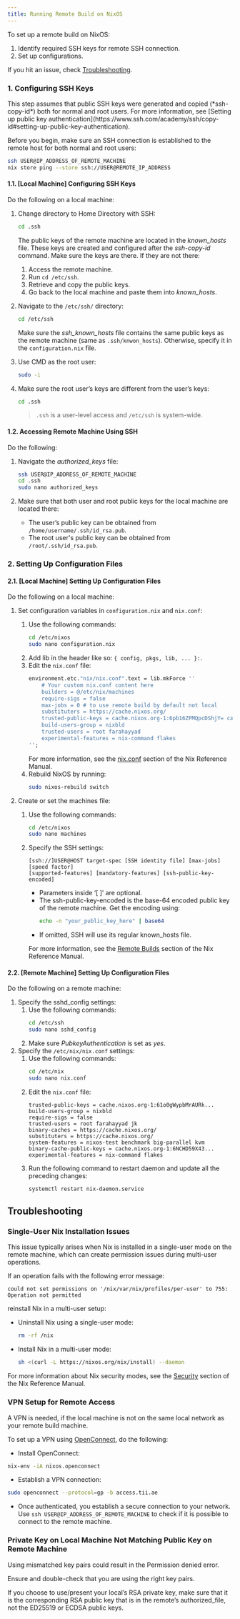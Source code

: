 ```yaml
---
title: Running Remote Build on NixOS
---
```


To set up a remote build on NixOS:

1. Identify required SSH keys for remote SSH connection.
2. Set up configurations.

If you hit an issue, check [Troubleshooting](#troubleshooting).

### 1. Configuring SSH Keys


<Aside>
  This step assumes that public SSH keys were generated and copied
  (*ssh-copy-id*) both for normal and root users. For more information, see
  [Setting up public key
  authentication](https://www.ssh.com/academy/ssh/copy-id#setting-up-public-key-authentication).
</Aside>

Before you begin, make sure an SSH connection is established to the remote host for both normal and root users:

```sh
ssh USER@IP_ADDRESS_OF_REMOTE_MACHINE
nix store ping --store ssh://USER@REMOTE_IP_ADDRESS
```

#### 1.1. [Local Machine] Configuring SSH Keys

Do the following on a local machine:

1. Change directory to Home Directory with SSH:

   ```sh
   cd .ssh
   ```

   The public keys of the remote machine are located in the _known_hosts_ file. These keys are created and configured after the _ssh-copy-id_ command. Make sure the keys are there. If they are not there:

   1. Access the remote machine.
   2. Run `cd /etc/ssh`.
   3. Retrieve and copy the public keys.
   4. Go back to the local machine and paste them into _known_hosts_.

2. Navigate to the `/etc/ssh/` directory:

   ```sh
   cd /etc/ssh
   ```

   Make sure the _ssh_known_hosts_ file contains the same public keys as the remote machine (same as `.ssh/knwon_hosts`). Otherwise, specify it in the `configuration.nix` file.

3. Use CMD as the root user:
   ```sh
   sudo -i
   ```
4. Make sure the root user’s keys are different from the user’s keys:
   ```sh
   cd .ssh
   ```
   > `.ssh` is a user-level access and `/etc/ssh` is system-wide.

#### 1.2. Accessing Remote Machine Using SSH

Do the following:

1. Navigate the _authorized_keys_ file:
   ```sh
   ssh USER@IP_ADDRESS_OF_REMOTE_MACHINE
   cd .ssh
   sudo nano authorized_keys
   ```
2. Make sure that both user and root public keys for the local machine are located there:

   - The user’s public key can be obtained from `/home/username/.ssh/id_rsa.pub`.
   - The root user's public key can be obtained from `/root/.ssh/id_rsa.pub`.

### 2. Setting Up Configuration Files

#### 2.1. [Local Machine] Setting Up Configuration Files

Do the following on a local machine:

1. Set configuration variables in `configuration.nix` and `nix.conf`:
   1. Use the following commands:
      ```sh
      cd /etc/nixos
      sudo nano configuration.nix
      ```
   2. Add lib in the header like so: `{ config, pkgs, lib, ... }:`.
   3. Edit the `nix.conf` file:
      ```nix
      environment.etc."nix/nix.conf".text = lib.mkForce ''
          # Your custom nix.conf content here
          builders = @/etc/nix/machines
          require-sigs = false
          max-jobs = 0 # to use remote build by default not local
          substituters = https://cache.nixos.org/
          trusted-public-keys = cache.nixos.org-1:6pb16ZPMQpcDShjY= cache.farah:STwtDRDeIDa...
          build-users-group = nixbld
          trusted-users = root farahayyad
          experimental-features = nix-command flakes
      '';
      ```
      For more information, see the [nix.conf](https://nixos.org/manual/nix/stable/command-ref/conf-file) section of the Nix Reference Manual.
   4. Rebuild NixOS by running:
      ```sh
      sudo nixos-rebuild switch
      ```
2. Create or set the machines file:

   1. Use the following commands:
      ```sh
      cd /etc/nixos
      sudo nano machines
      ```
   2. Specify the SSH settings:

      ```
      [ssh://]USER@HOST target-spec [SSH identity file] [max-jobs] [speed factor]
      [supported-features] [mandatory-features] [ssh-public-key-encoded]
      ```

      - Parameters inside ‘[ ]’ are optional.
      - The ssh-public-key-encoded is the base-64 encoded public key of the remote machine. Get the encoding using:
        ```sh
        echo -n "your_public_key_here" | base64
        ```
      - If omitted, SSH will use its regular known_hosts file.

      For more information, see the [Remote Builds](https://nixos.org/manual/nix/stable/advanced-topics/distributed-builds.html) section of the Nix Reference Manual.

#### 2.2. [Remote Machine] Setting Up Configuration Files

Do the following on a remote machine:

1. Specify the sshd_config settings:
   1. Use the following commands:
      ```sh
      cd /etc/ssh
      sudo nano sshd_config
      ```
   2. Make sure _PubkeyAuthentication_ is set as _yes_.
2. Specify the `/etc/nix/nix.conf` settings:
   1. Use the following commands:
      ```sh
      cd /etc/nix
      sudo nano nix.conf
      ```
   2. Edit the `nix.conf` file:
      ```
      trusted-public-keys = cache.nixos.org-1:61o0gWypbMrAURk...
      build-users-group = nixbld
      require-sigs = false
      trusted-users = root farahayyad jk
      binary-caches = https://cache.nixos.org/
      substituters = https://cache.nixos.org/
      system-features = nixos-test benchmark big-parallel kvm
      binary-cache-public-keys = cache.nixos.org-1:6NCHD59X43...
      experimental-features = nix-command flakes
      ```
   3. Run the following command to restart daemon and update all the preceding changes:
      ```sh
      systemctl restart nix-daemon.service
      ```

## Troubleshooting

### Single-User Nix Installation Issues

This issue typically arises when Nix is installed in a single-user mode on the remote machine, which can create permission issues during multi-user operations.

If an operation fails with the following error message:

```
could not set permissions on '/nix/var/nix/profiles/per-user' to 755: Operation not permitted
```

reinstall Nix in a multi-user setup:

- Uninstall Nix using a single-user mode:

  ```sh
  rm -rf /nix
  ```

- Install Nix in a multi-user mode:

  ```sh
  sh <(curl -L https://nixos.org/nix/install) --daemon
  ```

For more information about Nix security modes, see the [Security](https://nixos.org/manual/nix/stable/installation/nix-security) section of the Nix Reference Manual.

### VPN Setup for Remote Access

A VPN is needed, if the local machine is not on the same local network as your remote build machine.

To set up a VPN using [OpenConnect](https://www.infradead.org/openconnect/), do the following:

- Install OpenConnect:

```sh
nix-env -iA nixos.openconnect
```

- Establish a VPN connection:

```sh
sudo openconnect --protocol=gp -b access.tii.ae
```

- Once authenticated, you establish a secure connection to your network. Use `ssh USER@IP_ADDRESS_OF_REMOTE_MACHINE` to check if it is possible to connect to the remote machine.

### Private Key on Local Machine Not Matching Public Key on Remote Machine

Using mismatched key pairs could result in the Permission denied error.

Ensure and double-check that you are using the right key pairs.

If you choose to use/present your local’s RSA private key, make sure that it is the corresponding RSA public key that is in the remote’s authorized_file, not the ED25519 or ECDSA public keys.
